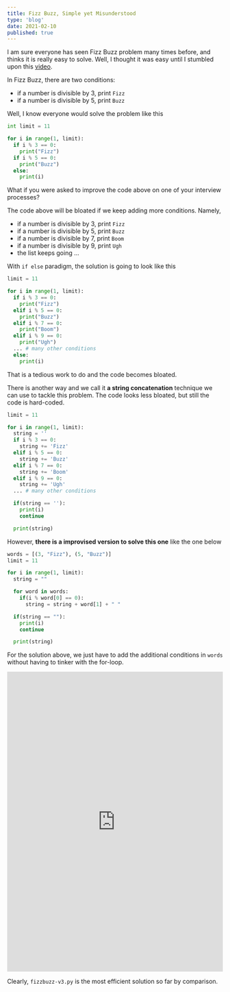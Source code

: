 ```yaml
---
title: Fizz Buzz, Simple yet Misunderstood
type: 'blog'
date: 2021-02-10
published: true
---
```


I am sure everyone has seen Fizz Buzz problem many times before, and thinks it is really easy to solve.
Well, I thought it was easy until I stumbled upon this [video](https://www.youtube.com/watch?v=QPZ0pIK_wsc).

In Fizz Buzz, there are two conditions:

- if a number is divisible by 3, print `Fizz`
- if a number is divisible by 5, print `Buzz`

Well, I know everyone would solve the problem like this

```python:title=fizzbuzz.py
int limit = 11

for i in range(1, limit):
  if i % 3 == 0:
    print("Fizz")
  if i % 5 == 0:
    print("Buzz")
  else:
    print(i)
```

What if you were asked to improve the code above on one of your interview processes?

The code above will be bloated if we keep adding more conditions. Namely,

- if a number is divisible by 3, print `Fizz`
- if a number is divisible by 5, print `Buzz`
- if a number is divisible by 7, print `Boom`
- if a number is divisible by 9, print `Ugh`
- the list keeps going ...

With `if else` paradigm, the solution is going to look like this

```python:title=ifelse-fizzbuzz.py
limit = 11

for i in range(1, limit):
  if i % 3 == 0:
    print("Fizz")
  elif i % 5 == 0:
    print("Buzz")
  elif i % 7 == 0:
    print("Boom")
  elif i % 9 == 0:
    print("Ugh")
  ... # many other conditions
  else:
    print(i)
```

That is a tedious work to do and the code becomes bloated.

There is another way and we call it **a string concatenation** technique we can use to tackle this problem.
The code looks less bloated, but still the code is hard-coded.

```python:title=string-concatenation-fizzbuzz.py
limit = 11

for i in range(1, limit):
  string = ''
  if i % 3 == 0:
    string += 'Fizz'
  elif i % 5 == 0:
    string += 'Buzz'
  elif i % 7 == 0:
    string += 'Boom'
  elif i % 9 == 0:
    string += 'Ugh'
  ... # many other conditions

  if(string == ''):
    print(i)
    continue

  print(string)
```

However, **there is a improvised version to solve this one** like the one below

```python:title=fizzbuzz-v2.py
words = [(3, "Fizz"), (5, "Buzz")]
limit = 11

for i in range(1, limit):
  string = ""

  for word in words:
    if(i % word[0] == 0):
      string = string + word[1] + " "

  if(string == ""):
    print(i)
    continue

  print(string)
```

For the solution above, we just have to add the additional conditions in `words` without having to tinker with the for-loop.

<iframe
  frameborder="0"
  width="100%"
  height="700px"
  src="https://replit.com/@bijonsetyawan/Fizz-Buzz-1?lite=true"
></iframe>

Clearly, `fizzbuzz-v3.py` is the most efficient solution so far by comparison.
